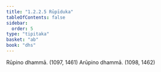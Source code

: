 ```yaml
---
title: "1.2.2.5 Rūpīduka"
tableOfContents: false
sidebar:
  order: 5
type: "tipitaka"
basket: "ab"
book: "dhs"
---
```



<DynamicBreadcrumb />

<Division number="33" book="dhs" bookNo="29" page="7">

<Paragraph number="90" book="dhs">
Rūpino dhammā. (<Emphasis>1097, 1461</Emphasis>)
</Paragraph>

<Paragraph number="91" book="dhs">
Arūpino dhammā. (<Emphasis>1098, 1462</Emphasis>)
</Paragraph>
</Division>
